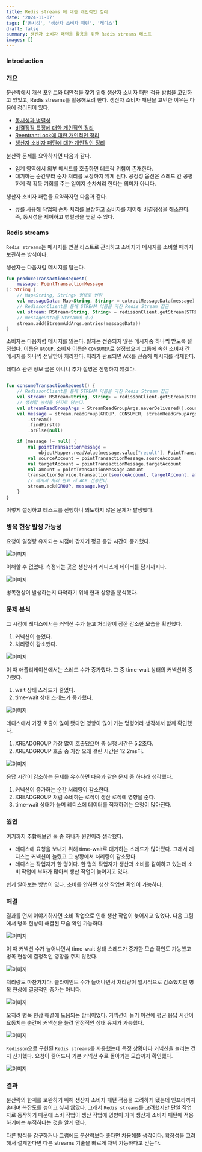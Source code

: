 ```yaml
---
title: Redis streams 에 대한 개인적인 정리
date: '2024-11-07'
tags: ['동시성', '생산자 소비자 패턴', '레디스']
draft: false
summary: 생산자 소비자 패턴을 활용을 위한 Redis streams 테스트
images: []
---
```


### Introduction

<TOCInline toc={props.toc} exclude="Introduction" />

### 개요

분산락에서 개선 포인트와 대안점을 찾기 위해 생산자 소비자 패턴 적용 방법을 고민하고 있었고, Redis streams를 활용해보려 한다.
생산자 소비자 패턴을 고민한 이유는 다음에 정리되어 있다.

- [동시성과 병렬성](https://tis-blog.vercel.app/blog/books/concurrency-7/0)
- [비결정적 특징에 대한 개인적인 정리](https://tis-blog.vercel.app/blog/books/concurrency-7/1_1)
- [ReentrantLock에 대한 개인적인 정리](https://tis-blog.vercel.app/blog/books/concurrency-7/1_2)
- [생산자 소비자 패턴에 대한 개인적인 정리](https://tis-blog.vercel.app/blog/books/concurrency-7/1_3)

분산락 문제를 요약하자면 다음과 같다.

- 임계 영역에서 외부 메서드를 호출하면 데드락 위험이 존재한다.
- 대기하는 순간부터 순차 처리를 보장하지 않게 된다. 공정성 옵션은 스레드 간 공평하게 락 획득 기회를 주는 일이지 순차처리 한다는 의미가 아니다.

생산자 소비자 패턴을 요약하자면 다음과 같다.

- 큐를 사용해 작업의 순차 처리를 보장하고 소비자를 제어해 비결정성을 해소한다. 즉, 동시성을 제어하고 병렬성을 높일 수 있다.

### Redis streams

`Redis streams`는 메시지를 연결 리스트로 관리하고 소비자가 메시지를 소비할 때까지 보관하는 방식이다.

생산자는 다음처럼 메시지를 담는다.

```kotlin
fun produceTransactionRequest(
    message: PointTransactionMessage
): String {
    // Map<String, String> 형태로 변환
    val messageData: Map<String, String> = extractMessageData(message)
    // RedissonClient를 통해 STREAM 이름을 가진 Redis Stream 접근
    val stream: RStream<String, String> = redissonClient.getStream(STREAM)
    // messageData를 Stream에 추가
    stream.add(StreamAddArgs.entries(messageData))
}
```

소비자는 다음처럼 메시지를 읽는다. 필자는 전송되지 않은 메시지중 하나씩 받도록 설정했다.
이름은 `GROUP`, 소비자 이름은 `CONSUMER`로 설정했으며 그룹에 속한 소비자 간 메시지를 하나씩 전달받아 처리한다.
처리가 완료되면 `ACK`를 전송해 메시지를 삭제한다.

레디스 관련 정보 글은 아니니 추가 설명은 진행하지 않겠다.

```kotlin

fun consumeTransactionRequest() {
    // RedissonClient를 통해 STREAM 이름을 가진 Redis Stream 접근
    val stream: RStream<String, String> = redissonClient.getStream(STREAM)
    // 생성할 방식을 인자로 담는다.
    val streamReadGroupArgs = StreamReadGroupArgs.neverDelivered().count(1)
    val message = stream.readGroup(GROUP, CONSUMER, streamReadGroupArgs).entries
        .stream()
        .findFirst()
        .orElse(null)

    if (message != null) {
        val pointTransactionMessage =
            objectMapper.readValue(message.value["result"], PointTransactionMessage::class.java)
        val sourceAccount = pointTransactionMessage.sourceAccount
        val targetAccount = pointTransactionMessage.targetAccount
        val amount = pointTransactionMessage.amount
        transactionService.transaction(sourceAccount, targetAccount, amount)
        // 메시지 처리 완료 시 ACK 전송한다.
        stream.ack(GROUP, message.key)
    }
}
```

이렇게 설정하고 테스트를 진행하니 의도하지 않은 문제가 발생했다.

### 병목 현상 발생 가능성

요청이 일정량 유지되는 시점에 갑자기 평균 응답 시간이 증가했다.

![이미지](/static/images/books/concurrency-7/141.png)

이해할 수 없었다. 측정되는 곳은 생산자가 레디스에 데이터를 담기까지다.

![이미지](/static/images/books/concurrency-7/145.png)

병목현상이 발생하는지 파악하기 위해 현재 상황을 분석했다.

### 문제 분석

그 시점에 레디스에서는 커넥션 수가 늘고 처리량이 잠깐 감소한 모습을 확인했다.

1. 커넥션이 늘었다.
2. 처리량이 감소했다.

![이미지](/static/images/books/concurrency-7/142.png)

이 때 애플리케이션에서는 스레드 수가 증가했다. 그 중 time-wait 상태의 커넥션이 증가했다.

1. wait 상태 스레드가 줄었다.
2. time-wait 상태 스레드가 증가했다.

![이미지](/static/images/books/concurrency-7/143.png)

레디스에서 가장 호출이 많이 됐다면 영향이 많이 가는 명령어라 생각해서 함께 확인했다.

1. XREADGROUP 가장 많이 호출됐으며 총 실행 시간은 5.2초다.
2. XREADGROUP 호출 중 가장 오래 걸린 시간은 12.2ms다.

![이미지](/static/images/books/concurrency-7/144.png)

응답 시간이 감소하는 문제를 유추하면 다음과 같은 문제 중 하나라 생각했다.

1. 커넥션이 증가하는 순간 처리량이 감소한다.
2. XREADGROUP 처럼 소비하는 로직이 생산 로직에 영향을 준다.
3. time-wait 상태가 늘며 레디스에 데이터를 적재하려는 요청이 많아진다.

### 원인

여기까지 추합해보면 둘 중 하나가 원인이라 생각했다.

- 레디스에 요청을 보내기 위해 time-wait로 대기하는 스레드가 많아졌다. 그래서 레디스는 커넥션이 늘렸고 그 상황에서 처리량이 감소됐다.
- 레디스는 작업자가 한 명이다. 한 명의 작업자가 생산과 소비를 같이하고 있는데 소비 작업에 부하가 많아서 생산 작업이 늦어지고 있다.

쉽게 알아보는 방법이 있다. 소비를 안하면 생산 작업만 확인이 가능하다.

### 해결

결과를 먼저 이야기하자면 소비 작업으로 인해 생산 작업이 늦어지고 있었다.
다음 그림에서 병목 현상이 해결된 모습 확인 가능하다.

![이미지](/static/images/books/concurrency-7/146.png)

이 때 커넥션 수가 늘어나면서 time-wait 상태 스레드가 증가한 모습 확인도 가능했고 병목 현상에 결정적인 영향을 주지 않았다.

![이미지](/static/images/books/concurrency-7/147.png)

처리량도 마찬가지다. 클라이언트 수가 늘어나면서 처리량이 일시적으로 감소했지만 병목 현상에 결정적인 증가는 아니다.

![이미지](/static/images/books/concurrency-7/148.png)

오히려 병목 현상 해결에 도움되는 방식이었다. 커넥션이 늘기 이전에 평균 응답 시간이 요동치는 순간에 커넥션을 늘려 안정적인 상태 유지가 가능했다.

![이미지](/static/images/books/concurrency-7/148.png)

`Redisson`으로 구현된 `Redis streams`를 사용했는데 특정 상황마다 커넥션을 늘리는 건지 신기했다. 요청이 줄어드니 기본 커넥션 수로 돌아가는 모습까지 확인했다.

![이미지](/static/images/books/concurrency-7/150.png)

### 결과

분산락의 한계를 보완하기 위해 생산자 소비자 패턴 적용을 고려하게 됐는데 인프라까지 손대며 복잡도를 높이고 싶지 않았다.
그래서 `Redis streams`를 고려했지만 단일 작업자로 동작하기 때문에 소비 작업이 생산 작업에 영향이 가며 생산자 소비자 패턴에 적용하기에는 부적하다는 것을 알게 됐다.

다른 방식을 강구하거나 그럼에도 분산락보다 좋다면 차용해볼 생각이다.
확장성을 고려해서 설계한다면 다른 streams 기술을 빠르게 채택 가능하다고 믿는다.
